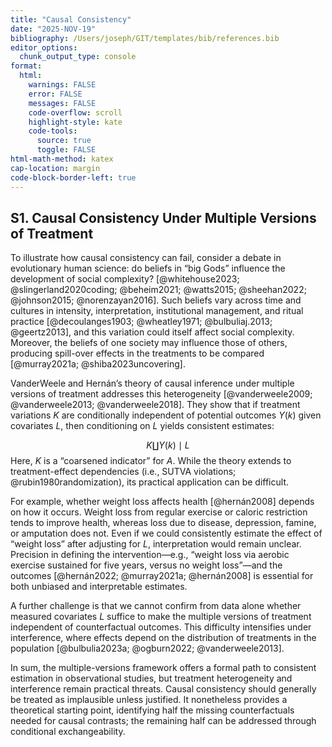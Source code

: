 ```yaml
---
title: "Causal Consistency"
date: "2025-NOV-19"
bibliography: /Users/joseph/GIT/templates/bib/references.bib
editor_options: 
  chunk_output_type: console
format:
  html:
    warnings: FALSE
    error: FALSE
    messages: FALSE
    code-overflow: scroll
    highlight-style: kate
    code-tools:
      source: true
      toggle: FALSE
html-math-method: katex
cap-location: margin
code-block-border-left: true
---
```


## S1. Causal Consistency Under Multiple Versions of Treatment 

To illustrate how causal consistency can fail, consider a debate in evolutionary human science: do beliefs in “big Gods” influence the development of social complexity? [@whitehouse2023; @slingerland2020coding; @beheim2021; @watts2015; @sheehan2022; @johnson2015; @norenzayan2016]. Such beliefs vary across time and cultures in intensity, interpretation, institutional management, and ritual practice [@decoulanges1903; @wheatley1971; @bulbuliaj.2013; @geertz2013], and this variation could itself affect social complexity. Moreover, the beliefs of one society may influence those of others, producing spill-over effects in the treatments to be compared [@murray2021a; @shiba2023uncovering].

VanderWeele and Hernán’s theory of causal inference under multiple versions of treatment addresses this heterogeneity [@vanderweele2009; @vanderweele2013; @vanderweele2018]. They show that if treatment variations $K$ are conditionally independent of potential outcomes $Y(k)$ given covariates $L$, then conditioning on $L$ yields consistent estimates:

$$
K \coprod Y(k) \mid L
$$
Here, $K$ is a “coarsened indicator” for $A$. While the theory extends to treatment-effect dependencies (i.e., SUTVA violations; @rubin1980randomization), its practical application can be difficult.

For example, whether weight loss affects health [@hernán2008] depends on how it occurs. Weight loss from regular exercise or caloric restriction tends to improve health, whereas loss due to disease, depression, famine, or amputation does not. Even if we could consistently estimate the effect of “weight loss” after adjusting for $L$, interpretation would remain unclear. Precision in defining the intervention—e.g., “weight loss via aerobic exercise sustained for five years, versus no weight loss”—and the outcomes [@hernán2022; @murray2021a; @hernán2008] is essential for both unbiased and interpretable estimates.

A further challenge is that we cannot confirm from data alone whether measured covariates $L$ suffice to make the multiple versions of treatment independent of counterfactual outcomes. This difficulty intensifies under interference, where effects depend on the distribution of treatments in the population [@bulbulia2023a; @ogburn2022; @vanderweele2013].

In sum, the multiple-versions framework offers a formal path to consistent estimation in observational studies, but treatment heterogeneity and interference remain practical threats. Causal consistency should generally be treated as implausible unless justified. It nonetheless provides a theoretical starting point, identifying half the missing counterfactuals needed for causal contrasts; the remaining half can be addressed through conditional exchangeability.
